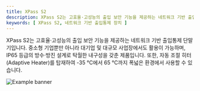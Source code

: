 ```yaml
---
title: XPass S2
description: XPass S2는 고효율·고성능의 출입 보안 기능을 제공하는 네트워크 기반 출입통제 단말기입니다. 중소형 기업뿐만 아니라 대기업 및 대규모 사업장에서도 활용이 가능하며, IP65 등급의 방수·방진 설계로 탁월한 내구성을 갖춘 제품입니다. 또한, 자동 조절 히터(Adaptive Heater)를 탑재하여 -35°C에서 65°C까지 폭넓은 환경에서 사용할 수 있습니다.
keywords: [ XPass S2, 네트워크 기반 출입통제 장치 ]
---
```


XPass S2는 고효율·고성능의 출입 보안 기능을 제공하는 네트워크 기반 출입통제 단말기입니다. 중소형 기업뿐만 아니라 대기업 및 대규모 사업장에서도 활용이 가능하며, IP65 등급의 방수·방진 설계로 탁월한 내구성을 갖춘 제품입니다. 또한, 자동 조절 히터(Adaptive Heater)를 탑재하여 -35 °C에서 65 °C까지 폭넓은 환경에서 사용할 수 있습니다.

![Example banner](/img/device/xpasss2-main.png)

<Overview />
